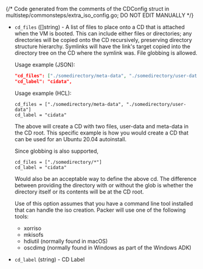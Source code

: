 {/* Code generated from the comments of the CDConfig struct in multistep/commonsteps/extra_iso_config.go; DO NOT EDIT MANUALLY */}

- `cd_files` ([]string) - A list of files to place onto a CD that is attached when the VM is
  booted. This can include either files or directories; any directories
  will be copied onto the CD recursively, preserving directory structure
  hierarchy. Symlinks will have the link's target copied into the directory
  tree on the CD where the symlink was. File globbing is allowed.

  Usage example (JSON):

  ```json
  "cd_files": ["./somedirectory/meta-data", "./somedirectory/user-data"],
  "cd_label": "cidata",
  ```

  Usage example (HCL):

  ```hcl
  cd_files = ["./somedirectory/meta-data", "./somedirectory/user-data"]
  cd_label = "cidata"
  ```

  The above will create a CD with two files, user-data and meta-data in the
  CD root. This specific example is how you would create a CD that can be
  used for an Ubuntu 20.04 autoinstall.

  Since globbing is also supported,

  ```hcl
  cd_files = ["./somedirectory/*"]
  cd_label = "cidata"
  ```

  Would also be an acceptable way to define the above cd. The difference
  between providing the directory with or without the glob is whether the
  directory itself or its contents will be at the CD root.

  Use of this option assumes that you have a command line tool installed
  that can handle the iso creation. Packer will use one of the following
  tools:

  - xorriso
  - mkisofs
  - hdiutil (normally found in macOS)
  - oscdimg (normally found in Windows as part of the Windows ADK)

- `cd_label` (string) - CD Label
